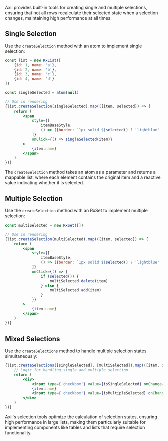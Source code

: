 Axii provides built-in tools for creating single and multiple selections, ensuring that not all rows recalculate their selected state when a selection changes, maintaining high performance at all times.

## Single Selection

Use the `createSelection` method with an atom to implement single selection:

```jsx
const list = new RxList([
    {id: 1, name: 'a'},
    {id: 2, name: 'b'},
    {id: 3, name: 'c'},
    {id: 4, name: 'd'}
])

const singleSelected = atom(null)

// Use in rendering
{list.createSelection(singleSelected).map(([item, selected]) => {
    return (
        <span
            style={[
                itemBaseStyle,
                () => ({border: `1px solid ${selected() ? 'lightblue' : 'black' }`})
            ]}
            onClick={() => singleSelected(item)}
        >
            {item.name}
        </span>
    )
})}
```

The `createSelection` method takes an atom as a parameter and returns a mappable list, where each element contains the original item and a reactive value indicating whether it is selected.

## Multiple Selection

Use the `createSelection` method with an RxSet to implement multiple selection:

```jsx
const multiSelected = new RxSet([])

// Use in rendering
{list.createSelection(multiSelected).map(([item, selected]) => {
    return (
        <span
            style={[
                itemBaseStyle,
                () => ({border: `1px solid ${selected() ? 'lightblue' : 'black' }`})
            ]}
            onClick={() => {
                if (selected()) {
                    multiSelected.delete(item)
                } else {
                    multiSelected.add(item)
                }
            }}
        >
            {item.name}
        </span>
    )
})}
```

## Mixed Selections

Use the `createSelections` method to handle multiple selection states simultaneously:

```jsx
{list.createSelections([singleSelected], [multiSelected]).map(([item, isSingleSelected, isMultipleSelected]) => {
    // Logic for handling single and multiple selection
    return (
        <div>
            <input type={'checkbox'} value={isSingleSelected} onChange={toggleSingleSelected}/>
            {item.name}
            <input type={'checkbox'} value={isMultipleSelected} onChange={toggleMultipleSelected}/>
        </div>
    )
})}
```

Axii's selection tools optimize the calculation of selection states, ensuring high performance in large lists, making them particularly suitable for implementing components like tables and lists that require selection functionality.
